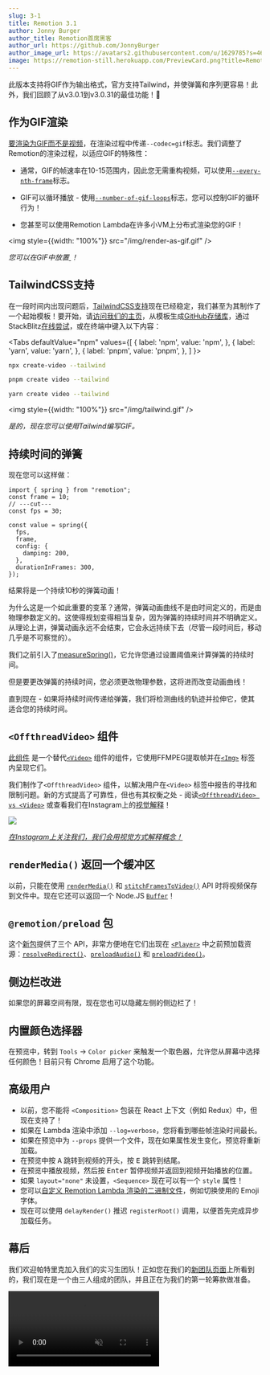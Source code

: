 ```yaml
---
slug: 3-1
title: Remotion 3.1
author: Jonny Burger
author_title: Remotion首席黑客
author_url: https://github.com/JonnyBurger
author_image_url: https://avatars2.githubusercontent.com/u/1629785?s=460&u=12eb94da6070d00fc924761ce06e3a428d01b7e9&v=4
image: https://remotion-still.herokuapp.com/PreviewCard.png?title=Remotion%203.1&description=GIFs,%20%3COffthreadVideo%3E,%20Springs%20with%20duration,%20TailwindCSS
---
```



此版本支持将GIF作为输出格式，官方支持Tailwind，并使弹簧和序列更容易！此外，我们回顾了从v3.0.1到v3.0.31的最佳功能！🎉

## 作为GIF渲染

[要渲染为GIF而不是视频](/docs/render-as-gif)，在渲染过程中传递`--codec=gif`标志。我们调整了Remotion的渲染过程，以适应GIF的特殊性：

- 通常，GIF的帧速率在10-15范围内，因此您无需重构视频，可以使用[`--every-nth-frame`](/docs/cli/render#--every-nth-frame)标志。

- GIF可以循环播放 - 使用[`--number-of-gif-loops`](/docs/cli/render#--number-of-gif-loops)标志，您可以控制GIF的循环行为！

- 您甚至可以使用Remotion Lambda在许多小VM上分布式渲染您的GIF！

<img style={{width: "100%"}} src="/img/render-as-gif.gif" />

<p style={{textAlign: "center"}}><em>您可以在GIF中放置<a href="/docs/gif"><Gif /> </a>！</em></p>

## TailwindCSS支持

在一段时间内出现问题后，[TailwindCSS支持](/docs/tailwind)现在已经稳定，我们甚至为其制作了一个起始模板！要开始，请[访问我们的主页](https://remotion.dev)，从模板生成[GitHub存储库](https://github.com/remotion-dev/template-tailwind)，通过StackBlitz[在线尝试](https://stackblitz.com/github/remotion-dev/template-tailwind)，或在终端中键入以下内容：

<Tabs
defaultValue="npm"
values={[
{ label: 'npm', value: 'npm', },
{ label: 'yarn', value: 'yarn', },
{ label: 'pnpm', value: 'pnpm', },
]
}>
<TabItem value="npm">

```bash
npx create-video --tailwind
```

  </TabItem>

  <TabItem value="pnpm">

```bash
pnpm create video --tailwind
```

  </TabItem>
  <TabItem value="yarn">

```bash
yarn create video --tailwind
```

  </TabItem>

</Tabs>

<img style={{width: "100%"}} src="/img/tailwind.gif" />

<p style={{textAlign: "center"}}><em>是的，现在您可以使用Tailwind编写GIF。</em></p>

## 持续时间的弹簧

现在您可以这样做：

```tsx twoslash
import { spring } from "remotion";
const frame = 10;
// ---cut---
const fps = 30;

const value = spring({
  fps,
  frame,
  config: {
    damping: 200,
  },
  durationInFrames: 300,
});
```

结果将是一个持续10秒的弹簧动画！

为什么这是一个如此重要的变革？通常，弹簧动画曲线不是由时间定义的，而是由物理参数定义的。这使得规划变得相当复杂，因为弹簧的持续时间并不明确定义。从理论上讲，弹簧动画永远不会结束，它会永远持续下去（尽管一段时间后，移动几乎是不可察觉的）。

我们之前引入了[measureSpring()](/docs/measure-spring)，它允许您通过设置阈值来计算弹簧的持续时间。

但是要更改弹簧的持续时间，您必须更改物理参数，这将进而改变动画曲线！

直到现在 - 如果将持续时间传递给弹簧，我们将检测曲线的轨迹并拉伸它，使其适合您的持续时间。

<SpringsWithDurationDemo />

## `<OffthreadVideo>` 组件

[此组件](/docs/offthreadvideo) 是一个替代[`<Video>`](/docs/video) 组件的组件，它使用FFMPEG提取帧并在[`<Img>`](/docs/img) 标签内呈现它们。

我们制作了`<OffthreadVideo>` 组件，以解决用户在`<Video>` 标签中报告的寻找和限制问题。新的方式提高了可靠性，但也有其权衡之处 - 阅读[`<OffthreadVideo> vs <Video>`](/docs/video-vs-offthreadvideo) 或查看我们在Instagram上的[视觉解释](https://www.instagram.com/p/CftaiHpMM-L/)！

<a href="https://www.instagram.com/p/CftaiHpMM-L/">
  <img src="/img/offthreadvideo-all.png" />
  <p style={{textAlign: "center"}}><em>在Instagram上关注我们，我们会用视觉方式解释概念！</em></p>
</a>

## `renderMedia()` 返回一个缓冲区

以前，只能在使用 [`renderMedia()`](/docs/renderer/render-media) 和 [`stitchFramesToVideo()`](/docs/renderer/stitch-frames-to-video) API 时将视频保存到文件中。现在它还可以返回一个 Node.JS [`Buffer`](https://nodejs.org/api/buffer.html)！



## `@remotion/preload` 包

这个[新包](/docs/preload)提供了三个 API，非常方便地在它们出现在 [`<Player>`](/docs/player) 中之前预加载资源：[`resolveRedirect()`](/docs/preload/resolve-redirect)、[`preloadAudio()`](/docs/preload/preload-audio) 和 [`preloadVideo()`](/docs/preload/preload-video)。



## 侧边栏改进

如果您的屏幕空间有限，现在您也可以隐藏左侧的侧边栏了！



## 内置颜色选择器

在预览中，转到 `Tools` -> `Color picker` 来触发一个取色器，允许您从屏幕中选择任何颜色！目前只有 Chrome 启用了这个功能。



## 高级用户

- 以前，您不能将 `<Composition>` 包装在 React 上下文（例如 Redux）中，但现在支持了！
- 如果在 Lambda 渲染中添加 `--log=verbose`，您将看到哪些帧渲染时间最长。
- 如果在预览中为 `--props` 提供一个文件，现在如果属性发生变化，预览将重新加载。
- 在预览中按 <kbd>A</kbd> 跳转到视频的开头，按 <kbd>E</kbd> 跳转到结尾。
- 在预览中播放视频，然后按 <kbd>Enter</kbd> 暂停视频并返回到视频开始播放的位置。
- 如果 `layout="none"` 未设置，`<Sequence>` 现在可以有一个 `style` 属性！
- 您可以[自定义 Remotion Lambda 渲染的二进制文件](/docs/lambda/custom-layers)，例如切换使用的 Emoji 字体。
- 现在可以使用 `delayRender()` 推迟 `registerRoot()` 调用，以便首先完成异步加载任务。

## 幕后

我们欢迎帕特里克加入我们的实习生团队！正如您在我们的[新团队页面](/about)上所看到的，我们现在是一个由三人组成的团队，并且正在为我们的第一轮筹款做准备。

<video playsInline src="/img/patric.mp4" autoPlay muted loop />

<p style={{textAlign: "center"}}><em>帕特里克的第一个 Remotion 视频！</em></p>

Remotion 在 React Summit 上赢得了“最令人兴奋的技术应用奖” - 我们归功于您！

<img src="/img/award.jpeg" />

未来，我们希望通过新工具、模板和提示使 Remotion 更易于使用！

如果 Remotion 更快会不会更好 - 我正在探索多种选项，从替代并发模型到基于 C++ 的渲染解决方案 - 敬请关注即将到来的内容 🚀


